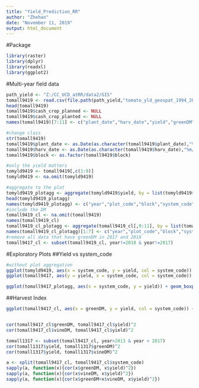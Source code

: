 ```yaml
---
title: "Yield_Prediction_RR"
author: "Zhehan"
date: "November 11, 2019"
output: html_document
---
```

#Package
```r
library(raster)
library(dplyr)
library(readxl)
library(ggplot2)
```

#Multi-year field data 
```r
path_yield <- "Z:/CC_UCD_atRR/data2/GIS"
tomall9419 <- read.csv(file.path(path_yield,"tomato_yld_geospat_1994_2019 (20191112).csv"))
head(tomall9419)
tomall9419$cash_crop_planned <- NULL
tomall9419$cash_crop_planted <- NULL
names(tomall9419)[7:11] <- c("plant_date","harv_date","yield","greenDM","vineDM")

#change class
str(tomall9419)
tomall9419$plant_date <- as.Date(as.character(tomall9419$plant_date),"%m/%d/%Y")
tomall9419$harv_date <- as.Date(as.character(tomall9419$harv_date),"%m/%d/%Y")
tomall9419$block <- as.factor(tomall9419$block)

#only the yield matters 
tomyld9419 <- tomall9419[,c(1:9)]
tomyld9419 <- na.omit(tomyld9419)

#aggregate to the plot 
tomyld9419_plotagg <- aggregate(tomyld9419$yield, by = list(tomyld9419$year, tomyld9419$plot_code, tomyld9419$block, tomyld9419$system_code, tomyld9419$irrigation, tomyld9419$plant_date, tomyld9419$harv_date), mean)
head(tomyld9419_plotagg)
names(tomyld9419_plotagg) <- c("year","plot_code","block","system_code","irrigation","plant_date","harv_date","yield")
#include the DM
tomall9419_cl <- na.omit(tomall9419)
names(tomall9419_cl)
tomall9419_cl_plotagg <- aggregate(tomall9419_cl[,9:11], by = list(tomall9419_cl$year, tomall9419_cl$plot_code, tomall9419_cl$block, tomall9419_cl$system_code, tomall9419_cl$irrigation, tomall9419_cl$plant_date, tomall9419_cl$harv_date), mean)
names(tomall9419_cl_plotagg)[1:7] <- c("year","plot_code","block","system_code","irrigation","plant_date","harv_date")
#remove all data that have greenDM in 2017 and 2018
tomall9417_cl <- subset(tomall9419_cl, year!=2018 & year!=2017)
```


#Exploratory Plots
##Yield vs system_code
```r
#without plot aggregation
ggplot(tomyld9419, aes(x = system_code, y = yield, col = system_code)) + geom_boxplot() + 
ggplot(tomall9417, aes(y = yield, x = system_code, col = system_code)) + geom_boxplot()

ggplot(tomall9417_plotagg, aes(x = system_code, y = yield)) + geom_boxplot()
```

##Harvest Index
```r
ggplot(tomall9417_cl, aes(x = greenDM, y = yield, col = system_code)) + geom_point() + geom_smooth(method = lm, se = FALSE)


cor(tomall9417_cl$greenDM, tomall9417_cl$yield)^2
cor(tomall9417_cl$vineDM, tomall9417_cl$yield)^2

tomall1317 <- subset(tomall9417_cl, year>2013 & year < 2017)
cor(tomall1317$yield, tomall1317$greenDM)^2
cor(tomall1317$yield, tomall1317$vineDM)^2

a <- split(tomall9417_cl, tomall9417_cl$system_code)
sapply(a, function(x){cor(x$greenDM, x$yield)^2})
sapply(a, function(x){cor(x$vineDM, x$yield)^2})
sapply(a, function(x){cor(x$greenDM+x$vineDM, x$yield)^2})

```

